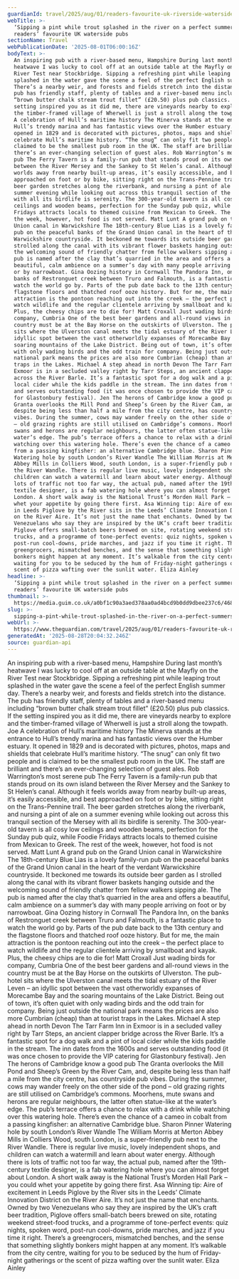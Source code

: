 ```yaml
---
guardianId: travel/2025/aug/01/readers-favourite-uk-riverside-waterside-pubs
webTitle: >-
  ‘Sipping a pint while trout splashed in the river on a perfect summer’s day’:
  readers’ favourite UK waterside pubs
sectionName: Travel
webPublicationDate: '2025-08-01T06:00:16Z'
bodyText: >-
  An inspiring pub with a river-based menu, Hampshire During last month’s
  heatwave I was lucky to cool off at an outside table at the Mayfly on the
  River Test near Stockbridge. Sipping a refreshing pint while leaping trout
  splashed in the water gave the scene a feel of the perfect English summer day.
  There’s a nearby weir, and forests and fields stretch into the distance. The
  pub has friendly staff, plenty of tables and a river-based menu including
  “brown butter chalk stream trout fillet” (£20.50) plus pub classics. If the
  setting inspired you as it did me, there are vineyards nearby to explore and
  the timber-framed village of Wherwell is just a stroll along the towpath. Joe
  A celebration of Hull’s maritime history The Minerva stands at the entrance to
  Hull’s trendy marina and has fantastic views over the Humber estuary. It
  opened in 1829 and is decorated with pictures, photos, maps and shields that
  celebrate Hull’s maritime history. “The snug” can only fit two people and is
  claimed to be the smallest pub room in the UK. The staff are brilliant and
  there’s an ever-changing selection of guest ales. Rob Warrington’s most serene
  pub The Ferry Tavern is a family-run pub that stands proud on its own island
  between the River Mersey and the Sankey to St Helen’s canal. Although it feels
  worlds away from nearby built-up areas, it’s easily accessible, and best
  approached on foot or by bike, sitting right on the Trans-Pennine trail. The
  beer garden stretches along the riverbank, and nursing a pint of ale on a
  summer evening while looking out across this tranquil section of the Mersey
  with all its birdlife is serenity. The 300-year-old tavern is all cosy low
  ceilings and wooden beams, perfection for the Sunday pub quiz, while Foodie
  Fridays attracts locals to themed cuisine from Mexican to Greek. The rest of
  the week, however, hot food is not served. Matt Lunt A grand pub on the Grand
  Union canal in Warwickshire The 18th-century Blue Lias is a lovely family-run
  pub on the peaceful banks of the Grand Union canal in the heart of the verdant
  Warwickshire countryside. It beckoned me towards its outside beer garden as I
  strolled along the canal with its vibrant flower baskets hanging outside and
  the welcoming sound of friendly chatter from fellow walkers sipping ale. The
  pub is named after the clay that’s quarried in the area and offers a
  beautiful, calm ambience on a summer’s day with many people arriving on foot
  or by narrowboat. Gina Oozing history in Cornwall The Pandora Inn, on the
  banks of Restronguet creek between Truro and Falmouth, is a fantastic place to
  watch the world go by. Parts of the pub date back to the 13th century and the
  flagstone floors and thatched roof ooze history. But for me, the main
  attraction is the pontoon reaching out into the creek – the perfect place to
  watch wildlife and the regular clientele arriving by smallboat and kayak.
  Plus, the cheesy chips are to die for! Matt Croxall Just wading birds for
  company, Cumbria One of the best beer gardens and all-round views in the
  country must be at the Bay Horse on the outskirts of Ulverston. The pub-hotel
  sits where the Ulverston canal meets the tidal estuary of the River Leven – an
  idyllic spot between the vast otherworldly expanses of Morecambe Bay and the
  soaring mountains of the Lake District. Being out of town, it’s often quiet
  with only wading birds and the odd train for company. Being just outside the
  national park means the prices are also more Cumbrian (cheap) than at tourist
  traps in the Lakes. Michael A step ahead in north Devon The Tarr Farm Inn in
  Exmoor is in a secluded valley right by Tarr Steps, an ancient clapper bridge
  across the River Barle. It’s a fantastic spot for a dog walk and a pint of
  local cider while the kids paddle in the stream. The inn dates from the 1600s
  and serves outstanding food (it was once chosen to provide the VIP catering
  for Glastonbury festival). Jen The herons of Cambridge know a good pub The
  Granta overlooks the Mill Pond and Sheep’s Green by the River Cam, and,
  despite being less than half a mile from the city centre, has countryside pub
  vibes. During the summer, cows may wander freely on the other side of the pond
  – old grazing rights are still utilised on Cambridge’s commons. Moorhens, mute
  swans and herons are regular neighbours, the latter often statue-like at the
  water’s edge. The pub’s terrace offers a chance to relax with a drink while
  watching over this watering hole. There’s even the chance of a cameo in cobalt
  from a passing kingfisher: an alternative Cambridge blue. Sharon Pinner
  Watering hole by south London’s River Wandle The William Morris at Merton
  Abbey Mills in Colliers Wood, south London, is a super-friendly pub next to
  the River Wandle. There is regular live music, lovely independent shops, and
  children can watch a watermill and learn about water energy. Although there is
  lots of traffic not too far way, the actual pub, named after the 19th-century
  textile designer, is a fab watering hole where you can almost forget about
  London. A short walk away is the National Trust’s Morden Hall Park – you could
  whet your appetite by going there first. Asa Winning tip: Aire of excitement
  in Leeds Piglove by the River sits in the Leeds’ Climate Innovation District
  on the River Aire. It’s not just the name that enchants. Owned by two
  Venezuelans who say they are inspired by the UK’s craft beer tradition,
  Piglove offers small-batch beers brewed on site, rotating weekend street-food
  trucks, and a programme of tone-perfect events: quiz nights, spoken word,
  post-run cool-downs, pride marches, and jazz if you time it right. There’s a
  greengrocers, mismatched benches, and the sense that something slightly
  bonkers might happen at any moment. It’s walkable from the city centre,
  waiting for you to be seduced by the hum of Friday-night gatherings or the
  scent of pizza wafting over the sunlit water. Eliza Ainley
headline: >-
  ‘Sipping a pint while trout splashed in the river on a perfect summer’s day’:
  readers’ favourite UK waterside pubs
thumbnail: >-
  https://media.guim.co.uk/a0bf1c90a3aed378aa0ad4bcd9b0dd9dbee237c6/468_0_1452_1162/500.jpg
slug: >-
  sipping-a-pint-while-trout-splashed-in-the-river-on-a-perfect-summers-day-readers-favourite-uk-waterside-pubs
webUrl: >-
  https://www.theguardian.com/travel/2025/aug/01/readers-favourite-uk-riverside-waterside-pubs
generatedAt: '2025-08-28T20:04:32.246Z'
source: guardian-api
---
```

An inspiring pub with a river-based menu, Hampshire During last month’s heatwave I was lucky to cool off at an outside table at the Mayfly on the River Test near Stockbridge. Sipping a refreshing pint while leaping trout splashed in the water gave the scene a feel of the perfect English summer day. There’s a nearby weir, and forests and fields stretch into the distance. The pub has friendly staff, plenty of tables and a river-based menu including “brown butter chalk stream trout fillet” (£20.50) plus pub classics. If the setting inspired you as it did me, there are vineyards nearby to explore and the timber-framed village of Wherwell is just a stroll along the towpath. Joe A celebration of Hull’s maritime history The Minerva stands at the entrance to Hull’s trendy marina and has fantastic views over the Humber estuary. It opened in 1829 and is decorated with pictures, photos, maps and shields that celebrate Hull’s maritime history. “The snug” can only fit two people and is claimed to be the smallest pub room in the UK. The staff are brilliant and there’s an ever-changing selection of guest ales. Rob Warrington’s most serene pub The Ferry Tavern is a family-run pub that stands proud on its own island between the River Mersey and the Sankey to St Helen’s canal. Although it feels worlds away from nearby built-up areas, it’s easily accessible, and best approached on foot or by bike, sitting right on the Trans-Pennine trail. The beer garden stretches along the riverbank, and nursing a pint of ale on a summer evening while looking out across this tranquil section of the Mersey with all its birdlife is serenity. The 300-year-old tavern is all cosy low ceilings and wooden beams, perfection for the Sunday pub quiz, while Foodie Fridays attracts locals to themed cuisine from Mexican to Greek. The rest of the week, however, hot food is not served. Matt Lunt A grand pub on the Grand Union canal in Warwickshire The 18th-century Blue Lias is a lovely family-run pub on the peaceful banks of the Grand Union canal in the heart of the verdant Warwickshire countryside. It beckoned me towards its outside beer garden as I strolled along the canal with its vibrant flower baskets hanging outside and the welcoming sound of friendly chatter from fellow walkers sipping ale. The pub is named after the clay that’s quarried in the area and offers a beautiful, calm ambience on a summer’s day with many people arriving on foot or by narrowboat. Gina Oozing history in Cornwall The Pandora Inn, on the banks of Restronguet creek between Truro and Falmouth, is a fantastic place to watch the world go by. Parts of the pub date back to the 13th century and the flagstone floors and thatched roof ooze history. But for me, the main attraction is the pontoon reaching out into the creek – the perfect place to watch wildlife and the regular clientele arriving by smallboat and kayak. Plus, the cheesy chips are to die for! Matt Croxall Just wading birds for company, Cumbria One of the best beer gardens and all-round views in the country must be at the Bay Horse on the outskirts of Ulverston. The pub-hotel sits where the Ulverston canal meets the tidal estuary of the River Leven – an idyllic spot between the vast otherworldly expanses of Morecambe Bay and the soaring mountains of the Lake District. Being out of town, it’s often quiet with only wading birds and the odd train for company. Being just outside the national park means the prices are also more Cumbrian (cheap) than at tourist traps in the Lakes. Michael A step ahead in north Devon The Tarr Farm Inn in Exmoor is in a secluded valley right by Tarr Steps, an ancient clapper bridge across the River Barle. It’s a fantastic spot for a dog walk and a pint of local cider while the kids paddle in the stream. The inn dates from the 1600s and serves outstanding food (it was once chosen to provide the VIP catering for Glastonbury festival). Jen The herons of Cambridge know a good pub The Granta overlooks the Mill Pond and Sheep’s Green by the River Cam, and, despite being less than half a mile from the city centre, has countryside pub vibes. During the summer, cows may wander freely on the other side of the pond – old grazing rights are still utilised on Cambridge’s commons. Moorhens, mute swans and herons are regular neighbours, the latter often statue-like at the water’s edge. The pub’s terrace offers a chance to relax with a drink while watching over this watering hole. There’s even the chance of a cameo in cobalt from a passing kingfisher: an alternative Cambridge blue. Sharon Pinner Watering hole by south London’s River Wandle The William Morris at Merton Abbey Mills in Colliers Wood, south London, is a super-friendly pub next to the River Wandle. There is regular live music, lovely independent shops, and children can watch a watermill and learn about water energy. Although there is lots of traffic not too far way, the actual pub, named after the 19th-century textile designer, is a fab watering hole where you can almost forget about London. A short walk away is the National Trust’s Morden Hall Park – you could whet your appetite by going there first. Asa Winning tip: Aire of excitement in Leeds Piglove by the River sits in the Leeds’ Climate Innovation District on the River Aire. It’s not just the name that enchants. Owned by two Venezuelans who say they are inspired by the UK’s craft beer tradition, Piglove offers small-batch beers brewed on site, rotating weekend street-food trucks, and a programme of tone-perfect events: quiz nights, spoken word, post-run cool-downs, pride marches, and jazz if you time it right. There’s a greengrocers, mismatched benches, and the sense that something slightly bonkers might happen at any moment. It’s walkable from the city centre, waiting for you to be seduced by the hum of Friday-night gatherings or the scent of pizza wafting over the sunlit water. Eliza Ainley
